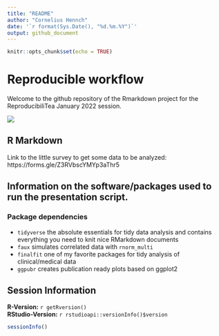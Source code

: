 ```yaml
---
title: "README"
author: "Cornelius Hennch"
date: '`r format(Sys.Date(), "%d.%m.%Y")`'
output: github_document
---
```


```r
knitr::opts_chunk$set(echo = TRUE)
```

# Reproducible workflow

Welcome to the github repository of the Rmarkdown project for the ReproducibiliTea January 2022 session.

![](figures/logo.png)

## R Markdown

Link to the little survey to get some data to be analyzed: https://forms.gle/Z3RVbscYMYp3aThr5

## Information on the software/packages used to run the presentation script.

### Package dependencies

- `tidyverse` the absolute essentials for tidy data analysis and contains everything you need to knit nice RMarkdown documents
- `faux` simulates correlated data with `rnorm_multi`
- `finalfit` one of my favorite packages for tidy analysis of clinical/medical data
- `ggpubr` creates publication ready plots based on ggplot2

## Session Information

**R-Version:** `r getRversion()`  
**RStudio-Version:** `r rstudioapi::versionInfo()$version`

```r

sessionInfo()

```


